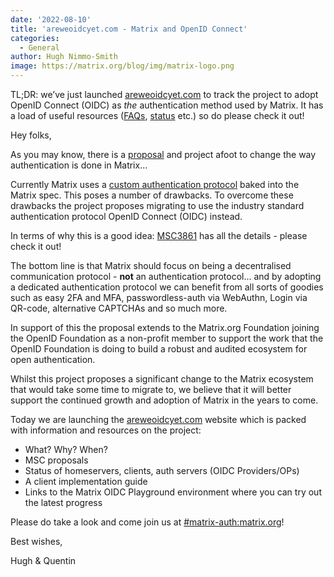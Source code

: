 ```yaml
---
date: '2022-08-10'
title: 'areweoidcyet.com - Matrix and OpenID Connect'
categories:
  - General
author: Hugh Nimmo-Smith
image: https://matrix.org/blog/img/matrix-logo.png
---
```


TL;DR: we’ve just launched [areweoidcyet.com](https://areweoidcyet.com) to track the project to adopt OpenID Connect (OIDC) as _the_ authentication method used by Matrix. It has a load of useful resources ([FAQs](https://areweoidcyet.com/#faqs), [status](https://areweoidcyet.com/#when) etc.) so do please check it out!

Hey folks,

As you may know, there is a [proposal](https://github.com/matrix-org/matrix-spec-proposals/pull/3861) and project afoot to change the way authentication is done in Matrix…

Currently Matrix uses a [custom authentication protocol](https://spec.matrix.org/v1.3/client-server-api/#client-authentication) baked into the Matrix spec. This poses a number of drawbacks. To overcome these drawbacks the project proposes migrating to use the industry standard authentication protocol OpenID Connect (OIDC) instead.

In terms of why this is a good idea: [MSC3861](https://github.com/matrix-org/matrix-spec-proposals/blob/hughns/delegated-oidc-architecture/proposals/3861-delegated-oidc-architecture.md) has all the details - please check it out! 

The bottom line is that Matrix should focus on being a decentralised communication protocol - **not** an authentication protocol… and by adopting a dedicated authentication protocol we can benefit from all sorts of goodies such as easy 2FA and MFA, passwordless-auth via WebAuthn, Login via QR-code, alternative CAPTCHAs and so much more.

In support of this the proposal extends to the Matrix.org Foundation joining the OpenID Foundation as a non-profit member to support the work that the OpenID Foundation is doing to build a robust and audited ecosystem for open authentication.

Whilst this project proposes a significant change to the Matrix ecosystem that would take some time to migrate to, we believe that it will better support the continued growth and adoption of Matrix in the years to come.

Today we are launching the [areweoidcyet.com](https://areweoidcyet.com/) website which is packed with information and resources on the project:

 * What? Why? When?
 * MSC proposals
 * Status of homeservers, clients, auth servers (OIDC Providers/OPs)
 * A client implementation guide
 * Links to the Matrix OIDC Playground environment where you can try out the latest progress

Please do take a look and come join us at [#matrix-auth:matrix.org](https://matrix.to/#/#matrix-auth:matrix.org)!

Best wishes,

Hugh & Quentin
